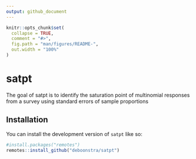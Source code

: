```yaml
---
output: github_document
---
```


<!-- README.md is generated from README.Rmd. Please edit that file -->

```r
knitr::opts_chunk$set(
  collapse = TRUE,
  comment = "#>",
  fig.path = "man/figures/README-",
  out.width = "100%"
)
```

# satpt

<!-- badges: start -->
<!-- badges: end -->

The goal of satpt is to identify the saturation point of multinomial responses from a survey using standard errors of sample proportions

## Installation

You can install the development version of `satpt` like so:

``` r
#install.packages("remotes")
remotes::install_github("deboonstra/satpt")
```

